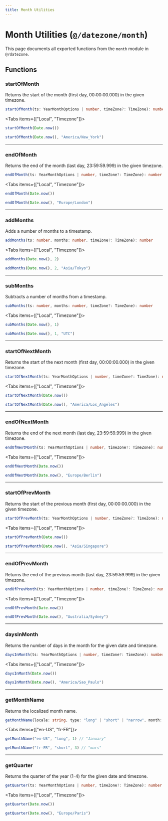 ```yaml
---
title: Month Utilities
---
```


# Month Utilities (`@/datezone/month`)

This page documents all exported functions from the `month` module in `@/datezone`.

## Functions

### startOfMonth

Returns the start of the month (first day, 00:00:00.000) in the given timezone.

```ts
startOfMonth(ts: YearMonthOptions | number, timeZone?: TimeZone): number
```

<Tabs items={["Local", "Timezone"]}>
  <Tab value="Local">

```ts title="Local time"
startOfMonth(Date.now())
```
  </Tab>
  <Tab value="Timezone">

```ts title="With timezone"
startOfMonth(Date.now(), "America/New_York")
```
  </Tab>
</Tabs>

---

### endOfMonth

Returns the end of the month (last day, 23:59:59.999) in the given timezone.

```ts
endOfMonth(ts: YearMonthOptions | number, timeZone?: TimeZone): number
```

<Tabs items={["Local", "Timezone"]}>
  <Tab value="Local">

```ts title="Local time"
endOfMonth(Date.now())
```
  </Tab>
  <Tab value="Timezone">

```ts title="With timezone"
endOfMonth(Date.now(), "Europe/London")
```
  </Tab>
</Tabs>

---

### addMonths

Adds a number of months to a timestamp.

```ts
addMonths(ts: number, months: number, timeZone?: TimeZone): number
```

<Tabs items={["Local", "Timezone"]}>
  <Tab value="Local">

```ts title="Local time"
addMonths(Date.now(), 2)
```
  </Tab>
  <Tab value="Timezone">

```ts title="With timezone"
addMonths(Date.now(), 2, "Asia/Tokyo")
```
  </Tab>
</Tabs>

---

### subMonths

Subtracts a number of months from a timestamp.

```ts
subMonths(ts: number, months: number, timeZone?: TimeZone): number
```

<Tabs items={["Local", "Timezone"]}>
  <Tab value="Local">

```ts title="Local time"
subMonths(Date.now(), 1)
```
  </Tab>
  <Tab value="Timezone">

```ts title="With timezone"
subMonths(Date.now(), 1, "UTC")
```
  </Tab>
</Tabs>

---

### startOfNextMonth

Returns the start of the next month (first day, 00:00:00.000) in the given timezone.

```ts
startOfNextMonth(ts: YearMonthOptions | number, timeZone?: TimeZone): number
```

<Tabs items={["Local", "Timezone"]}>
  <Tab value="Local">

```ts title="Local time"
startOfNextMonth(Date.now())
```
  </Tab>
  <Tab value="Timezone">

```ts title="With timezone"
startOfNextMonth(Date.now(), "America/Los_Angeles")
```
  </Tab>
</Tabs>

---

### endOfNextMonth

Returns the end of the next month (last day, 23:59:59.999) in the given timezone.

```ts
endOfNextMonth(ts: YearMonthOptions | number, timeZone?: TimeZone): number
```

<Tabs items={["Local", "Timezone"]}>
  <Tab value="Local">

```ts title="Local time"
endOfNextMonth(Date.now())
```
  </Tab>
  <Tab value="Timezone">

```ts title="With timezone"
endOfNextMonth(Date.now(), "Europe/Berlin")
```
  </Tab>
</Tabs>

---

### startOfPrevMonth

Returns the start of the previous month (first day, 00:00:00.000) in the given timezone.

```ts
startOfPrevMonth(ts: YearMonthOptions | number, timeZone?: TimeZone): number
```

<Tabs items={["Local", "Timezone"]}>
  <Tab value="Local">

```ts title="Local time"
startOfPrevMonth(Date.now())
```
  </Tab>
  <Tab value="Timezone">

```ts title="With timezone"
startOfPrevMonth(Date.now(), "Asia/Singapore")
```
  </Tab>
</Tabs>

---

### endOfPrevMonth

Returns the end of the previous month (last day, 23:59:59.999) in the given timezone.

```ts
endOfPrevMonth(ts: YearMonthOptions | number, timeZone?: TimeZone): number
```

<Tabs items={["Local", "Timezone"]}>
  <Tab value="Local">

```ts title="Local time"
endOfPrevMonth(Date.now())
```
  </Tab>
  <Tab value="Timezone">

```ts title="With timezone"
endOfPrevMonth(Date.now(), "Australia/Sydney")
```
  </Tab>
</Tabs>

---

### daysInMonth

Returns the number of days in the month for the given date and timezone.

```ts
daysInMonth(ts: YearMonthOptions | number, timeZone?: TimeZone): number
```

<Tabs items={["Local", "Timezone"]}>
  <Tab value="Local">

```ts title="Local time"
daysInMonth(Date.now())
```
  </Tab>
  <Tab value="Timezone">

```ts title="With timezone"
daysInMonth(Date.now(), "America/Sao_Paulo")
```
  </Tab>
</Tabs>

---

### getMonthName

Returns the localized month name.

```ts
getMonthName(locale: string, type: "long" | "short" | "narrow", month: number): string
```

<Tabs items={["en-US", "fr-FR"]}>
  <Tab value="en-US">

```ts title="en-US"
getMonthName("en-US", "long", 1) // "January"
```
  </Tab>
  <Tab value="fr-FR">

```ts title="fr-FR"
getMonthName("fr-FR", "short", 3) // "mars"
```
  </Tab>
</Tabs>

---

### getQuarter

Returns the quarter of the year (1-4) for the given date and timezone.

```ts
getQuarter(ts: YearMonthOptions | number, timeZone?: TimeZone): number
```

<Tabs items={["Local", "Timezone"]}>
  <Tab value="Local">

```ts title="Local time"
getQuarter(Date.now())
```
  </Tab>
  <Tab value="Timezone">

```ts title="With timezone"
getQuarter(Date.now(), "Europe/Paris")
```
  </Tab>
</Tabs> 